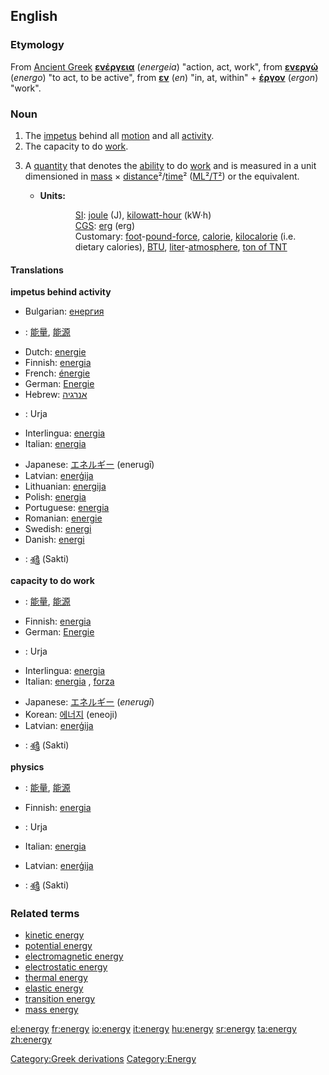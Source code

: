 ==English==
===Etymology===
[[Category:Greek derivations]]
From [[Ancient Greek]] '''[[ενέργεια]]''' (''energeia'') "action, act, work", from '''[[ενεργώ]]''' (''energo'') "to act, to be active", from '''[[εν]]''' (''en'') "in, at, within" + '''[[έργον]]''' (''ergon'') "work".

===Noun===
{{en-noun-reg-y|energ|y}}

# The [[impetus]] behind all [[motion]] and all [[activity]].  
# The capacity to do [[work]].
# {{cattag|physics}} A [[quantity]] that denotes the [[ability]] to do [[work]] and is measured in a unit dimensioned in [[mass]] × [[distance]]²/[[time]]² ([[ML²/T²]]) or the equivalent.
#*'''Units:'''
#::[[SI]]: [[joule]] (J), [[kilowatt-hour]] (kW·h)<!--in a strict sense, hours are not part of SI but are acceptable for use with SI-->
#::[[CGS]]: [[erg]] (erg)
#::Customary: [[foot]]-[[pound-force]], [[calorie]], [[kilocalorie]] (i.e. dietary calories), [[BTU]], [[liter]]-[[atmosphere]], [[ton of TNT]] 

====Translations====
'''impetus behind activity'''  
{{top}}
*Bulgarian: [[енергия]] {{f}}
*{{ttbc|Chinese}}: [[能量]], [[能源]]
*Dutch: [[energie]] {{f}}
*Finnish: [[energia]]
*French: [[énergie]] {{f}}
*German: [[Energie]] {{f}}
*Hebrew: [[אנרגיה]] {{f}}
*{{ttbc|Hindi}}: Urja
*Interlingua: [[energia]]
*Italian:  [[energia]] {{f}}
{{mid}}
*Japanese: [[エネルギー]] (enerugī)
*Latvian: [[enerģija]] {{f}}
*Lithuanian: [[energija]] {{f}}
*Polish: [[energia]] {{f}}
*Portuguese: [[energia]] {{f}}
*Romanian: [[energie]] {{f}}
*Swedish: [[energi]] {{c}}
*Danish: [[energi]]
*{{ttbc|Telugu}}: [[శక్తి]] (Sakti)
{{bottom}}

'''capacity to do work'''
{{top}}
*{{ttbc|Chinese}}: [[能量]], [[能源]]
*Finnish: [[energia]]
*German: [[Energie]] {{f}}
*{{ttbc|Hindi}}: Urja
*Interlingua: [[energia]]
*Italian:  [[energia]] {{f}}, [[forza]] {{f}}
{{mid}}
*Japanese: [[エネルギー]] (''enerugī'')
*Korean: [[에너지]] (eneoji)
*Latvian: [[enerģija]] {{f}}
*{{ttbc|Telugu}}: [[శక్తి]] (Sakti)
{{bottom}}

'''physics'''
{{top}}
*{{ttbc|Chinese}}: [[能量]], [[能源]]
*Finnish: [[energia]]
*{{ttbc|Hindi}}: Urja
*Italian: [[energia]] {{f}}
{{mid}}
*Latvian: [[enerģija]] {{f}}
*{{ttbc|Telugu}}: [[శక్తి]] (Sakti)
{{bottom}}

===Related terms===
*[[kinetic energy]]
*[[potential energy]]
*[[electromagnetic energy]]
*[[electrostatic energy]]
*[[thermal energy]]
*[[elastic energy]]
*[[transition energy]]
*[[mass energy]]

[[Category:Energy]]

[[el:energy]]
[[fr:energy]]
[[io:energy]]
[[it:energy]]
[[hu:energy]]
[[sr:energy]]
[[ta:energy]]
[[zh:energy]]